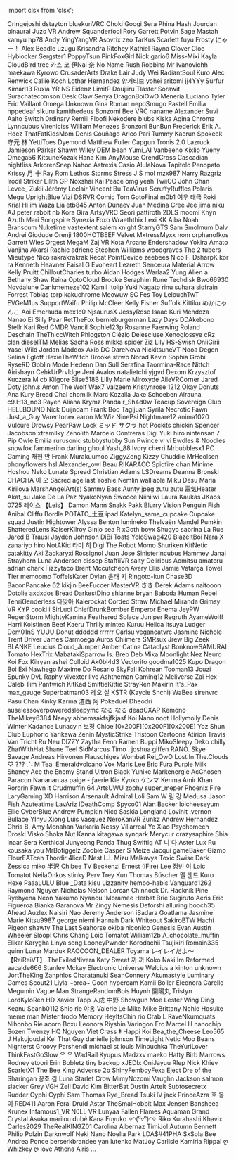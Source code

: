 ﻿import clsx from 'clsx';


<!-- Reminder that not only HTML chars have to be escaped, MDX chars also need to be (such as a space followed by an underscore). -->
<Patronelt k="0" ias="1" sp="0" >Cringejoshi</Patronelt> <Patronelt k="0" ias="1" sp="0" >dstayton</Patronelt> <Patronelt k="0" ias="1" sp="0" >bluekunVRC</Patronelt> <Patronelt k="0" ias="1" sp="0" >Choki</Patronelt> <Patronelt k="0" ias="1" sp="0" >Googi</Patronelt> 
<Patronelt k="0" ias="0" sp="0" >Sera Phina</Patronelt> <Patronelt k="0" ias="1" sp="0" >Hash Jourdan</Patronelt> <Patronelt k="0" ias="1" sp="0" >binaural</Patronelt> <Patronelt k="0" ias="1" sp="0" >Juzo VR</Patronelt> <Patronelt k="0" ias="0" sp="0" >Andrew</Patronelt> 
<Patronelt k="0" ias="1" sp="0" >Squanderfool</Patronelt> <Patronelt k="0" ias="1" sp="0" >Rory</Patronelt> <Patronelt k="0" ias="1" sp="0" >Garrett Potvin</Patronelt> <Patronelt k="0" ias="0" sp="0" >Sage Mastah</Patronelt> <Patronelt k="0" ias="1" sp="0" >kamyu</Patronelt> 
<Patronelt k="0" ias="1" sp="0" >hp78</Patronelt> <Patronelt k="0" ias="1" sp="0" >Andy</Patronelt> <Patronelt k="0" ias="1" sp="0" >YingYangVR</Patronelt> <Patronelt k="0" ias="1" sp="0" >Asovrix</Patronelt> <Patronelt k="0" ias="1" sp="0" >zeo</Patronelt> 
<Patronelt k="0" ias="1" sp="0" >TarKus</Patronelt> <Patronelt k="0" ias="1" sp="0" >Scarlett</Patronelt> <Patronelt k="0" ias="1" sp="0" >fuyu</Patronelt> <Patronelt k="0" ias="1" sp="0" >Frosty</Patronelt> <Patronelt k="0" ias="1" sp="0" >にゃー！</Patronelt> 
<Patronelt k="0" ias="1" sp="0" >Alex Beadle</Patronelt> <Patronelt k="0" ias="1" sp="0" >uzugu</Patronelt> <Patronelt k="0" ias="1" sp="0" >Krisandra Ritchey</Patronelt> <Patronelt k="0" ias="1" sp="0" >Kathiel Rayna</Patronelt> <Patronelt k="0" ias="1" sp="0" >Clover Cloe</Patronelt> 
<Patronelt k="0" ias="1" sp="0" >Hyblocker</Patronelt> <Patronelt k="0" ias="0" sp="0" >Sergster1</Patronelt> <Patronelt k="0" ias="0" sp="0" >PoppyTsun</Patronelt> <Patronelt k="0" ias="1" sp="0" >PinkFoxGirl</Patronelt> <Patronelt k="0" ias="1" sp="0" >Nick</Patronelt> 
<Patronelt k="0" ias="0" sp="0" >gario6</Patronelt> <Patronelt k="0" ias="1" sp="0" >Miss&#0045;Mixi</Patronelt> <Patronelt k="0" ias="1" sp="0" >Kayla</Patronelt> <Patronelt k="0" ias="1" sp="0" >CloudBird</Patronelt> <Patronelt k="0" ias="1" sp="0" >tree</Patronelt> 
<Patronelt k="0" ias="1" sp="0" >카스 코</Patronelt> <Patronelt k="0" ias="1" sp="0" >伊Nai 奈</Patronelt> <Patronelt k="0" ias="1" sp="0" >No Name</Patronelt> <Patronelt k="0" ias="1" sp="0" >Rush Robbins</Patronelt> <Patronelt k="0" ias="1" sp="0" >Mr Ivanovichh</Patronelt> 
<Patronelt k="0" ias="1" sp="0" >maekawa</Patronelt> <Patronelt k="0" ias="0" sp="0" >Kyrowo</Patronelt> <Patronelt k="0" ias="1" sp="0" >CrusaderArts</Patronelt> <Patronelt k="0" ias="1" sp="0" >Drake Lair</Patronelt> <Patronelt k="0" ias="0" sp="0" >Judy Wei</Patronelt> 
<Patronelt k="0" ias="1" sp="0" >RadiantSoul</Patronelt> <Patronelt k="0" ias="1" sp="0" >Kuro</Patronelt> <Patronelt k="0" ias="1" sp="0" >Alec Renwick</Patronelt> <Patronelt k="0" ias="1" sp="0" >Callie Koch</Patronelt> <Patronelt k="0" ias="1" sp="0" >Lothar Hernandez</Patronelt> 
<Patronelt k="0" ias="1" sp="0" >양거티브</Patronelt> <Patronelt k="0" ias="1" sp="0" >yohei aritomi</Patronelt> <Patronelt k="0" ias="0" sp="0" >jj4YYy</Patronelt> <Patronelt k="0" ias="1" sp="0" >Surfur</Patronelt> <Patronelt k="0" ias="1" sp="0" >Kimari13</Patronelt> 
<Patronelt k="0" ias="1" sp="0" >Ruxia</Patronelt> <Patronelt k="0" ias="1" sp="0" >YR NS</Patronelt> <Patronelt k="0" ias="1" sp="0" >Eidenz</Patronelt> <Patronelt k="0" ias="1" sp="0" >LimitP</Patronelt> <Patronelt k="0" ias="1" sp="0" >Doujiiru</Patronelt> 
<Patronelt k="0" ias="1" sp="0" >Tlaster</Patronelt> <Patronelt k="0" ias="1" sp="0" >Sorawit Surachatecomson</Patronelt> <Patronelt k="0" ias="1" sp="0" >Desk Claw</Patronelt> <Patronelt k="0" ias="1" sp="0" >Senya</Patronelt> <Patronelt k="0" ias="1" sp="0" >DragonBoiOwO</Patronelt> 
<Patronelt k="0" ias="1" sp="0" >Meneria</Patronelt> <Patronelt k="0" ias="1" sp="0" >Luciano Tyler</Patronelt> <Patronelt k="0" ias="1" sp="0" >Eric Vaillant</Patronelt> <Patronelt k="0" ias="1" sp="0" >Omega</Patronelt> <Patronelt k="0" ias="1" sp="0" >Unknown</Patronelt> 
<Patronelt k="0" ias="1" sp="0" >Gina Roman</Patronelt> <Patronelt k="0" ias="1" sp="0" >nepoSmugo</Patronelt> <Patronelt k="0" ias="1" sp="0" >Pastell Emilia</Patronelt> <Patronelt k="0" ias="1" sp="0" >hppedeaf</Patronelt> <Patronelt k="0" ias="1" sp="0" >sikuru</Patronelt> 
<Patronelt k="0" ias="1" sp="0" >kamithedeus</Patronelt> <Patronelt k="0" ias="1" sp="0" >Bonzomi</Patronelt> <Patronelt k="0" ias="1" sp="0" >Bee</Patronelt> <Patronelt k="0" ias="1" sp="0" >VRC naname</Patronelt> <Patronelt k="0" ias="1" sp="0" >Alexander</Patronelt> 
<Patronelt k="0" ias="1" sp="0" >Suvi Aalto</Patronelt> <Patronelt k="0" ias="1" sp="0" >Switch</Patronelt> <Patronelt k="0" ias="1" sp="0" >0rdinary</Patronelt> <Patronelt k="0" ias="1" sp="0" >Remiii</Patronelt> <Patronelt k="0" ias="1" sp="0" >Floofi</Patronelt> 
<Patronelt k="0" ias="1" sp="0" >Nekodere</Patronelt> <Patronelt k="0" ias="1" sp="0" >blubs</Patronelt> <Patronelt k="0" ias="1" sp="0" >Kiska Agina</Patronelt> <Patronelt k="0" ias="1" sp="0" >Chroma</Patronelt> <Patronelt k="0" ias="1" sp="0" >Lynncubus</Patronelt> 
<Patronelt k="0" ias="1" sp="0" >Vireniciss</Patronelt> <Patronelt k="0" ias="0" sp="0" >William Menezes Bronzoni</Patronelt> <Patronelt k="0" ias="1" sp="0" >BunBun</Patronelt> <Patronelt k="0" ias="1" sp="0" >Frederick</Patronelt> <Patronelt k="0" ias="1" sp="0" >Erik A&#0046; Hdez</Patronelt> 
<Patronelt k="0" ias="1" sp="0" >ThatFatKidsMom</Patronelt> <Patronelt k="0" ias="1" sp="0" >Denís Couñago</Patronelt> <Patronelt k="0" ias="0" sp="0" >Arico</Patronelt> <Patronelt k="0" ias="1" sp="0" >Pari</Patronelt> <Patronelt k="0" ias="1" sp="0" >Tummy</Patronelt> 
<Patronelt k="0" ias="1" sp="0" >Kaerun</Patronelt> <Patronelt k="0" ias="1" sp="0" >Spokeek</Patronelt> <Patronelt k="0" ias="1" sp="0" >守元 林</Patronelt> <Patronelt k="0" ias="1" sp="0" >YettiToes</Patronelt> <Patronelt k="0" ias="0" sp="0" >Dyemond</Patronelt> 
<Patronelt k="0" ias="1" sp="0" >Matthew Fuller</Patronelt> <Patronelt k="0" ias="1" sp="0" >Capgun</Patronelt> <Patronelt k="0" ias="0" sp="0" >Tronis 2&#0046;0</Patronelt> <Patronelt k="0" ias="1" sp="0" >Lazruck</Patronelt> <Patronelt k="0" ias="1" sp="0" >Jamieson Parker</Patronelt> 
<Patronelt k="0" ias="1" sp="0" >Shawn Wiley</Patronelt> <Patronelt k="0" ias="1" sp="0" >DEM bean</Patronelt> <Patronelt k="0" ias="0" sp="0" >Yumi&#0095;AI</Patronelt> <Patronelt k="0" ias="1" sp="0" >Vanbeeno</Patronelt> <Patronelt k="0" ias="1" sp="0" >Kixlio Yueny</Patronelt> 
<Patronelt k="0" ias="1" sp="0" >Omega56</Patronelt> <Patronelt k="0" ias="1" sp="0" >KitsuneKozak</Patronelt> <Patronelt k="0" ias="1" sp="0" >Hana Kim</Patronelt> <Patronelt k="0" ias="1" sp="0" >AnyMouse</Patronelt> <Patronelt k="0" ias="1" sp="0" >OrendCross</Patronelt> 
<Patronelt k="0" ias="1" sp="0" >Cascadian</Patronelt> <Patronelt k="0" ias="1" sp="0" >nightliss</Patronelt> <Patronelt k="0" ias="1" sp="0" >ArkorenSnep</Patronelt> <Patronelt k="0" ias="1" sp="0" >Nahoc</Patronelt> <Patronelt k="0" ias="0" sp="0" >Astrexis</Patronelt> 
<Patronelt k="0" ias="1" sp="0" >Casio</Patronelt> <Patronelt k="0" ias="1" sp="0" >AlulaNova</Patronelt> <Patronelt k="0" ias="1" sp="0" >Tapitolo Penopato</Patronelt> <Patronelt k="0" ias="1" sp="0" >Krissy</Patronelt> <Patronelt k="0" ias="0" sp="0" >月 十</Patronelt> 
<Patronelt k="0" ias="1" sp="0" >Ray Rom</Patronelt> <Patronelt k="0" ias="0" sp="0" >Lethos Storms</Patronelt> <Patronelt k="0" ias="0" sp="0" >Stress</Patronelt> <Patronelt k="0" ias="1" sp="0" >J S</Patronelt> <Patronelt k="0" ias="1" sp="0" >mol</Patronelt> 
<Patronelt k="0" ias="1" sp="0" >mzx987</Patronelt> <Patronelt k="0" ias="1" sp="0" >Narry</Patronelt> <Patronelt k="0" ias="1" sp="0" >Razgriz</Patronelt> <Patronelt k="0" ias="1" sp="0" >Irodil Striker</Patronelt> <Patronelt k="0" ias="0" sp="0" >Lilith GP</Patronelt> 
<Patronelt k="0" ias="1" sp="0" >Noxshai</Patronelt> <Patronelt k="0" ias="1" sp="0" >Kai Peace</Patronelt> <Patronelt k="0" ias="1" sp="0" >omg yeah</Patronelt> <Patronelt k="0" ias="1" sp="0" >TwiiCC</Patronelt> <Patronelt k="0" ias="1" sp="0" >John Chan</Patronelt> 
<Patronelt k="0" ias="1" sp="0" >Levee&#0095;</Patronelt> <Patronelt k="0" ias="1" sp="0" >Zukii</Patronelt> <Patronelt k="0" ias="1" sp="0" >Jérémy Leclair</Patronelt> <Patronelt k="0" ias="1" sp="0" >Vincent Bu</Patronelt> <Patronelt k="0" ias="0" sp="0" >TeaVirus</Patronelt> 
<Patronelt k="0" ias="1" sp="0" >ScruffyRuffles</Patronelt> <Patronelt k="0" ias="1" sp="0" >Polaris</Patronelt> <Patronelt k="0" ias="1" sp="0" >Megu</Patronelt> <Patronelt k="0" ias="0" sp="0" >UprightBlue</Patronelt> <Patronelt k="0" ias="1" sp="0" >Vizi</Patronelt> 
<Patronelt k="0" ias="1" sp="0" >DSRVR</Patronelt> <Patronelt k="0" ias="1" sp="0" >Comic Tom</Patronelt> <Patronelt k="0" ias="1" sp="0" >GotoFinal</Patronelt> <Patronelt k="0" ias="0" sp="0" >m0b1</Patronelt> <Patronelt k="0" ias="1" sp="0" >여우 태극</Patronelt> 
<Patronelt k="0" ias="1" sp="0" >Roki</Patronelt> <Patronelt k="0" ias="1" sp="0" >Krial</Patronelt> <Patronelt k="0" ias="1" sp="0" >Hi im Waza</Patronelt> <Patronelt k="0" ias="0" sp="0" >Lia</Patronelt> <Patronelt k="0" ias="1" sp="0" >etb845</Patronelt> 
<Patronelt k="0" ias="1" sp="0" >Anton Dunaev</Patronelt> <Patronelt k="0" ias="1" sp="0" >Juan Medina</Patronelt> <Patronelt k="0" ias="0" sp="0" >Cree Jee</Patronelt> <Patronelt k="0" ias="1" sp="0" >jima niku</Patronelt> <Patronelt k="0" ias="1" sp="0" >AJ</Patronelt> 
<Patronelt k="0" ias="1" sp="0" >peter rabbit</Patronelt> <Patronelt k="0" ias="1" sp="0" >nb</Patronelt> <Patronelt k="0" ias="1" sp="0" >Kora Gira</Patronelt> <Patronelt k="0" ias="1" sp="0" >ArtsyVRC</Patronelt> <Patronelt k="0" ias="0" sp="0" >Seori</Patronelt> 
<Patronelt k="0" ias="1" sp="0" >pattiroth</Patronelt> <Patronelt k="0" ias="1" sp="0" >2DLS</Patronelt> <Patronelt k="0" ias="1" sp="0" >moomi</Patronelt> <Patronelt k="0" ias="1" sp="0" >Khyn</Patronelt> <Patronelt k="0" ias="1" sp="0" >Azuth</Patronelt> 
<Patronelt k="0" ias="1" sp="0" >Mari</Patronelt> <Patronelt k="0" ias="1" sp="0" >Songspire</Patronelt> <Patronelt k="0" ias="1" sp="0" >Synexia Foxo</Patronelt> <Patronelt k="0" ias="0" sp="0" >Wraeththix</Patronelt> <Patronelt k="0" ias="0" sp="0" >Lexi</Patronelt> 
<Patronelt k="0" ias="0" sp="0" >KK</Patronelt> <Patronelt k="0" ias="1" sp="0" >Aiba</Patronelt> <Patronelt k="0" ias="0" sp="0" >Noah Branscum</Patronelt> <Patronelt k="0" ias="0" sp="0" >Nuketime</Patronelt> <Patronelt k="0" ias="1" sp="0" >vastextent</Patronelt> 
<Patronelt k="0" ias="1" sp="0" >salem knight</Patronelt> <Patronelt k="0" ias="1" sp="0" >StarryGTS</Patronelt> <Patronelt k="0" ias="1" sp="0" >Sam</Patronelt> <Patronelt k="0" ias="1" sp="0" >Smolmum</Patronelt> <Patronelt k="0" ias="0" sp="0" >Dalv Andrei</Patronelt> 
<Patronelt k="0" ias="0" sp="0" >Giodude</Patronelt> <Patronelt k="0" ias="1" sp="0" >Orenji</Patronelt> <Patronelt k="0" ias="0" sp="0" >1800HOTBEEF</Patronelt> <Patronelt k="0" ias="0" sp="0" >Velvet</Patronelt> <Patronelt k="0" ias="0" sp="0" >MxtressMyxx</Patronelt> 
<Patronelt k="0" ias="1" sp="0" >nom</Patronelt> <Patronelt k="0" ias="1" sp="0" >orphanofkos</Patronelt> <Patronelt k="0" ias="1" sp="0" >Garrett Wies</Patronelt> <Patronelt k="0" ias="1" sp="0" >Orgest</Patronelt> <Patronelt k="0" ias="1" sp="0" >MegaM</Patronelt> 
<Patronelt k="0" ias="0" sp="0" >Zaj VR</Patronelt> <Patronelt k="0" ias="1" sp="0" >Kota</Patronelt> <Patronelt k="0" ias="0" sp="0" >Arcane</Patronelt> <Patronelt k="0" ias="1" sp="0" >Endershadow</Patronelt> <Patronelt k="0" ias="0" sp="0" >Yokira Amato</Patronelt> 
<Patronelt k="0" ias="1" sp="0" >Vanjiha</Patronelt> <Patronelt k="0" ias="1" sp="0" >Akarsi</Patronelt> <Patronelt k="0" ias="1" sp="0" >Rachie</Patronelt> <Patronelt k="0" ias="1" sp="0" >adriene</Patronelt> <Patronelt k="0" ias="1" sp="0" >Stephen Williams</Patronelt> 
<Patronelt k="0" ias="0" sp="0" >woodgraves</Patronelt> <Patronelt k="0" ias="1" sp="0" >The 2 tubers</Patronelt> <Patronelt k="0" ias="0" sp="0" >Mieutype Nico</Patronelt> <Patronelt k="0" ias="1" sp="0" >rakrakrakrak</Patronelt> <Patronelt k="0" ias="0" sp="0" >Recat</Patronelt> 
<Patronelt k="0" ias="1" sp="0" >PointDevice</Patronelt> <Patronelt k="0" ias="1" sp="0" >zeebees</Patronelt> <Patronelt k="0" ias="0" sp="0" >Nico F&#0046;</Patronelt> <Patronelt k="0" ias="1" sp="0" >DsharpK</Patronelt> <Patronelt k="0" ias="0" sp="0" >kor ra</Patronelt> 
<Patronelt k="0" ias="1" sp="0" >Kenneth Heavner</Patronelt> <Patronelt k="0" ias="0" sp="0" >Faisal G</Patronelt> <Patronelt k="0" ias="1" sp="0" >Evoheart</Patronelt> <Patronelt k="0" ias="0" sp="0" >Lezreth Senceura</Patronelt> <Patronelt k="0" ias="1" sp="0" >Material Arrow</Patronelt> 
<Patronelt k="0" ias="1" sp="0" >Kelly Pruitt</Patronelt> <Patronelt k="0" ias="0" sp="0" >ChilloutCharles</Patronelt> <Patronelt k="0" ias="1" sp="0" >turbo</Patronelt> <Patronelt k="0" ias="0" sp="0" >Aidan Hodges</Patronelt> <Patronelt k="0" ias="1" sp="0" >Warlaa2</Patronelt> 
<Patronelt k="0" ias="1" sp="0" >Yung Alien</Patronelt> <Patronelt k="0" ias="1" sp="0" >a</Patronelt> <Patronelt k="0" ias="1" sp="0" >Bethany Shaw</Patronelt> <Patronelt k="0" ias="0" sp="0" >Reina</Patronelt> <Patronelt k="0" ias="1" sp="0" >OptoCloud</Patronelt> 
<Patronelt k="0" ias="1" sp="0" >Brooke</Patronelt> <Patronelt k="0" ias="1" sp="0" >Seraphim Rune</Patronelt> <Patronelt k="0" ias="1" sp="0" >Techdisk</Patronelt> <Patronelt k="0" ias="1" sp="0" >Bwc66930</Patronelt> <Patronelt k="0" ias="1" sp="0" >Novdalune</Patronelt> 
<Patronelt k="0" ias="0" sp="0" >Dankmemeze102 Kamil</Patronelt> <Patronelt k="0" ias="0" sp="0" >Itolip</Patronelt> <Patronelt k="0" ias="1" sp="0" >Yuki Nagato</Patronelt> <Patronelt k="0" ias="1" sp="0" >rinu suhara</Patronelt> <Patronelt k="0" ias="0" sp="0" >siofrain</Patronelt> 
<Patronelt k="0" ias="1" sp="0" >Forrest</Patronelt> <Patronelt k="0" ias="1" sp="0" >Tobias torp</Patronelt> <Patronelt k="0" ias="1" sp="0" >kakuchrome</Patronelt> <Patronelt k="0" ias="1" sp="0" >Meowuw SC</Patronelt> <Patronelt k="0" ias="1" sp="0" >Fes Toy</Patronelt> 
<Patronelt k="0" ias="1" sp="0" >LelouchTwT</Patronelt> <Patronelt k="0" ias="1" sp="0" >EVGeM1us</Patronelt> <Patronelt k="0" ias="1" sp="0" >SupportWaifu</Patronelt> <Patronelt k="0" ias="1" sp="0" >Philip McCleer</Patronelt> <Patronelt k="0" ias="1" sp="0" >Kelly Fisher</Patronelt> 
<Patronelt k="0" ias="1" sp="0" >Suffolk</Patronelt> <Patronelt k="0" ias="1" sp="0" >Kittiku</Patronelt> <Patronelt k="0" ias="0" sp="0" >めかにゃんこ</Patronelt> <Patronelt k="0" ias="1" sp="0" >Aoi Emerauda</Patronelt> <Patronelt k="0" ias="0" sp="0" >mex1c0</Patronelt> 
<Patronelt k="0" ias="0" sp="0" >NjsaurusX</Patronelt> <Patronelt k="0" ias="1" sp="0" >JessyRose</Patronelt> <Patronelt k="0" ias="0" sp="0" >Isaac Kuri Mendoza</Patronelt> <Patronelt k="0" ias="0" sp="0" >Nanao Ei</Patronelt> <Patronelt k="0" ias="0" sp="0" >Silly Pear</Patronelt> 
<Patronelt k="0" ias="1" sp="0" >RetTheFox</Patronelt> <Patronelt k="0" ias="0" sp="0" >bernieburgerman</Patronelt> <Patronelt k="0" ias="1" sp="0" >Lazy Days</Patronelt> <Patronelt k="0" ias="1" sp="0" >DDAkebono</Patronelt> <Patronelt k="0" ias="0" sp="0" >Stellr</Patronelt> 
<Patronelt k="0" ias="1" sp="0" >Kari Red</Patronelt> <Patronelt k="0" ias="1" sp="0" >CMDR Vancil</Patronelt> <Patronelt k="0" ias="1" sp="0" >Sophie123p</Patronelt> <Patronelt k="0" ias="0" sp="0" >Rosanne Faerwing</Patronelt> <Patronelt k="0" ias="1" sp="0" >Roland Deschain</Patronelt> 
<Patronelt k="0" ias="1" sp="0" >TheThiccWitch</Patronelt> <Patronelt k="0" ias="0" sp="0" >Phlogston</Patronelt> <Patronelt k="0" ias="0" sp="0" >Clézio Delescluse</Patronelt> <Patronelt k="0" ias="0" sp="0" >Xenoglossye</Patronelt> <Patronelt k="0" ias="0" sp="0" >cRz clan</Patronelt> 
<Patronelt k="0" ias="0" sp="0" >dieselTM</Patronelt> <Patronelt k="0" ias="0" sp="0" >Melias</Patronelt> <Patronelt k="0" ias="1" sp="0" >Sacha Ross</Patronelt> <Patronelt k="0" ias="0" sp="0" >mikka</Patronelt> <Patronelt k="0" ias="0" sp="0" >spider</Patronelt> 
<Patronelt k="0" ias="0" sp="0" >Ziz</Patronelt> <Patronelt k="0" ias="1" sp="0" >Lily</Patronelt> <Patronelt k="0" ias="1" sp="0" >HS&#0045;Swish</Patronelt> <Patronelt k="0" ias="1" sp="0" >OniiGirii</Patronelt> <Patronelt k="0" ias="1" sp="0" >Yasei Wild</Patronelt> 
<Patronelt k="0" ias="0" sp="0" >Jordan Maddox</Patronelt> <Patronelt k="0" ias="0" sp="0" >Axio</Patronelt> <Patronelt k="0" ias="0" sp="0" >DC</Patronelt> <Patronelt k="0" ias="1" sp="0" >DareNova</Patronelt> <Patronelt k="0" ias="0" sp="0" >NickitsuneVT</Patronelt> 
<Patronelt k="0" ias="0" sp="0" >Nooa</Patronelt> <Patronelt k="0" ias="0" sp="0" >Degen</Patronelt> <Patronelt k="0" ias="1" sp="0" >Selina Egloff</Patronelt> <Patronelt k="0" ias="0" sp="0" >HexieTheWitch</Patronelt> <Patronelt k="0" ias="0" sp="0" >Brooke</Patronelt> 
<Patronelt k="0" ias="0" sp="0" >strwb</Patronelt> <Patronelt k="0" ias="0" sp="0" >Norad</Patronelt> <Patronelt k="0" ias="1" sp="0" >Kevin</Patronelt> <Patronelt k="0" ias="0" sp="0" >Sophia</Patronelt> <Patronelt k="0" ias="0" sp="0" >Grobi</Patronelt> 
<Patronelt k="0" ias="0" sp="0" >RyseRD</Patronelt> <Patronelt k="0" ias="0" sp="0" >Goblin Mode</Patronelt> <Patronelt k="0" ias="1" sp="0" >Hedenn</Patronelt> <Patronelt k="0" ias="1" sp="0" >Dan Sull</Patronelt> <Patronelt k="0" ias="1" sp="0" >Serafina Taormina&#0045;Race</Patronelt> 
<Patronelt k="0" ias="1" sp="0" >Nittch</Patronelt> <Patronelt k="0" ias="0" sp="0" >Airishayn</Patronelt> <Patronelt k="0" ias="1" sp="0" >CehkUrPrvldge</Patronelt> <Patronelt k="0" ias="0" sp="0" >Jeni Avalos</Patronelt> <Patronelt k="0" ias="1" sp="0" >natalietchi</Patronelt> 
<Patronelt k="0" ias="1" sp="0" >yjgvd</Patronelt> <Patronelt k="0" ias="0" sp="0" >Dexom</Patronelt> <Patronelt k="0" ias="0" sp="0" >Krzysztof Kuczera</Patronelt> <Patronelt k="0" ias="1" sp="0" >M</Patronelt> <Patronelt k="0" ias="1" sp="0" >cb</Patronelt> 
<Patronelt k="0" ias="0" sp="0" >Kilgore</Patronelt> <Patronelt k="0" ias="1" sp="0" >Blise518B</Patronelt> <Patronelt k="0" ias="1" sp="0" >Lilly Marie</Patronelt> <Patronelt k="0" ias="0" sp="0" >Miroxyde</Patronelt> <Patronelt k="0" ias="1" sp="0" >AileVRCorner</Patronelt> 
<Patronelt k="0" ias="0" sp="0" >Jared Doty</Patronelt> <Patronelt k="0" ias="1" sp="0" >john&#0046;s</Patronelt> <Patronelt k="0" ias="1" sp="0" >Amon The Wolf</Patronelt> <Patronelt k="0" ias="1" sp="0" >Wax7</Patronelt> <Patronelt k="0" ias="0" sp="0" >Valzeem</Patronelt> 
<Patronelt k="0" ias="0" sp="0" >Kristynrose 1212</Patronelt> <Patronelt k="0" ias="0" sp="0" >Okay Donuts</Patronelt> <Patronelt k="0" ias="1" sp="0" >Ana Kury</Patronelt> <Patronelt k="0" ias="0" sp="0" >Bread Chai</Patronelt> <Patronelt k="0" ias="1" sp="0" >chomilk</Patronelt> 
<Patronelt k="0" ias="0" sp="0" >Marc Kozalla</Patronelt> <Patronelt k="0" ias="0" sp="0" >Jake Schoeben</Patronelt> <Patronelt k="0" ias="1" sp="0" >Alrauna</Patronelt> <Patronelt k="0" ias="1" sp="0" >c9&#0046;H13&#0095;no3</Patronelt> <Patronelt k="0" ias="0" sp="0" >Rayen</Patronelt> 
<Patronelt k="0" ias="1" sp="0" >Aliana</Patronelt> <Patronelt k="0" ias="0" sp="0" >Krymz Panda</Patronelt> <Patronelt k="0" ias="0" sp="0" >r&#0095;Sh4d0w</Patronelt> <Patronelt k="0" ias="1" sp="0" >Teacup Sovereign</Patronelt> <Patronelt k="0" ias="0" sp="0" >Club HELLBOUND</Patronelt> 
<Patronelt k="0" ias="0" sp="0" >Nick Duijndam</Patronelt> <Patronelt k="0" ias="0" sp="0" >Frank</Patronelt> <Patronelt k="0" ias="0" sp="0" >Boo</Patronelt> <Patronelt k="0" ias="1" sp="0" >Tagijuan</Patronelt> <Patronelt k="0" ias="1" sp="0" >Syrila</Patronelt> 
<Patronelt k="0" ias="1" sp="0" >Necrotic Fawn</Patronelt> <Patronelt k="0" ias="0" sp="0" >Just&#0095;a&#0095;Guy</Patronelt> <Patronelt k="0" ias="0" sp="0" >Varentonex</Patronelt> <Patronelt k="0" ias="1" sp="0" >aaron</Patronelt> <Patronelt k="0" ias="1" sp="0" >McWiz</Patronelt> 
<Patronelt k="0" ias="1" sp="0" >NinePsi</Patronelt> <Patronelt k="0" ias="1" sp="0" >Nightmare12</Patronelt> <Patronelt k="0" ias="0" sp="0" >anima1020</Patronelt> <Patronelt k="0" ias="0" sp="0" >Vulcure</Patronelt> <Patronelt k="0" ias="1" sp="0" >Drowsy</Patronelt> 
<Patronelt k="0" ias="1" sp="0" >PearPaw</Patronelt> <Patronelt k="0" ias="1" sp="0" >Lock</Patronelt> <Patronelt k="0" ias="1" sp="0" >ミッド サクラ</Patronelt> <Patronelt k="0" ias="1" sp="0" >hot Pockits chickin</Patronelt> <Patronelt k="0" ias="0" sp="0" >Spencer Jacobson</Patronelt> 
<Patronelt k="0" ias="1" sp="0" >xtramilky</Patronelt> <Patronelt k="0" ias="0" sp="0" >Zenolith</Patronelt> <Patronelt k="0" ias="1" sp="0" >Marcelo Contreras</Patronelt> <Patronelt k="0" ias="1" sp="0" >Digi</Patronelt> <Patronelt k="0" ias="1" sp="0" >Yuki hiro</Patronelt> 
<Patronelt k="0" ias="1" sp="0" >nintensan 7</Patronelt> <Patronelt k="0" ias="0" sp="0" >Pip Owle</Patronelt> <Patronelt k="0" ias="1" sp="0" >Emilia</Patronelt> <Patronelt k="0" ias="1" sp="0" >rurusonic</Patronelt> <Patronelt k="0" ias="1" sp="0" >stubbystubby</Patronelt> 
<Patronelt k="0" ias="0" sp="0" >Sun Pwince</Patronelt> <Patronelt k="0" ias="0" sp="0" >vi vi</Patronelt> <Patronelt k="0" ias="1" sp="0" >Ewdles &#0038; Noodles</Patronelt> <Patronelt k="0" ias="1" sp="0" >snowfox</Patronelt> <Patronelt k="0" ias="1" sp="0" >fammerino</Patronelt> 
<Patronelt k="0" ias="1" sp="0" >darling ghoul</Patronelt> <Patronelt k="0" ias="1" sp="0" >Yash&#0095;88</Patronelt> <Patronelt k="0" ias="1" sp="0" >Ivory</Patronelt> <Patronelt k="0" ias="0" sp="0" >cherri</Patronelt> <Patronelt k="0" ias="1" sp="0" >Mrbubblesx1 PC Gaming</Patronelt> 
<Patronelt k="0" ias="1" sp="0" >재현 안</Patronelt> <Patronelt k="0" ias="0" sp="0" >Frank</Patronelt> <Patronelt k="0" ias="1" sp="0" >Murakuumoo</Patronelt> <Patronelt k="0" ias="0" sp="0" >ZiggyZong</Patronelt> <Patronelt k="0" ias="0" sp="0" >Kizzy</Patronelt> 
<Patronelt k="0" ias="1" sp="0" >Chuddie</Patronelt> <Patronelt k="0" ias="1" sp="0" >MrHeolsen</Patronelt> <Patronelt k="0" ias="1" sp="0" >phonyflowers</Patronelt> <Patronelt k="0" ias="0" sp="0" >hsl</Patronelt> <Patronelt k="0" ias="1" sp="0" >Alexander&#0095;owl</Patronelt> 
<Patronelt k="0" ias="0" sp="0" >Beau</Patronelt> <Patronelt k="0" ias="0" sp="0" >RIKARACC</Patronelt> <Patronelt k="0" ias="0" sp="0" >Spidfire chan</Patronelt> <Patronelt k="0" ias="1" sp="0" >Minime</Patronelt> <Patronelt k="0" ias="0" sp="0" >Hoshou Neko</Patronelt> 
<Patronelt k="0" ias="1" sp="0" >Lunate Spread</Patronelt> <Patronelt k="0" ias="1" sp="0" >Christian Adams</Patronelt> <Patronelt k="0" ias="1" sp="0" >LSDreams</Patronelt> <Patronelt k="0" ias="0" sp="0" >Deanna Bronski</Patronelt> <Patronelt k="0" ias="0" sp="0" >CHACHA</Patronelt> 
<Patronelt k="0" ias="1" sp="0" >이 오</Patronelt> <Patronelt k="0" ias="0" sp="0" >Sacred</Patronelt> <Patronelt k="0" ias="0" sp="0" >age last</Patronelt> <Patronelt k="0" ias="1" sp="0" >Yoshie</Patronelt> <Patronelt k="0" ias="1" sp="0" >Nemlin</Patronelt> 
<Patronelt k="0" ias="0" sp="0" >walllable</Patronelt> <Patronelt k="0" ias="1" sp="0" >Miku Desu</Patronelt> <Patronelt k="0" ias="0" sp="0" >Maria Kirilova</Patronelt> <Patronelt k="0" ias="1" sp="0" >MarshAngelArt&#0040;s&#0041;</Patronelt> <Patronelt k="0" ias="1" sp="0" >Sammy</Patronelt> 
<Patronelt k="0" ias="1" sp="0" >Bass</Patronelt> <Patronelt k="0" ias="0" sp="0" >Aunty jpeg</Patronelt> <Patronelt k="0" ias="0" sp="0" >zutu zutu</Patronelt> <Patronelt k="0" ias="0" sp="0" >電気Heater</Patronelt> <Patronelt k="0" ias="0" sp="0" >Akat&#0095;su</Patronelt> 
<Patronelt k="0" ias="1" sp="0" >Jake De La Paz</Patronelt> <Patronelt k="0" ias="0" sp="0" >NyakoNyan</Patronelt> <Patronelt k="0" ias="1" sp="0" >Swooce</Patronelt> <Patronelt k="0" ias="0" sp="0" >Niiniiwi</Patronelt> <Patronelt k="0" ias="0" sp="0" >Laura Kaukas</Patronelt> 
<Patronelt k="0" ias="1" sp="0" >JKaos 0725</Patronelt> <Patronelt k="0" ias="0" sp="0" >레이스 【Leis】</Patronelt> <Patronelt k="0" ias="0" sp="0" >Damon Mann</Patronelt> <Patronelt k="0" ias="0" sp="0" >Snakk Pakk</Patronelt> <Patronelt k="0" ias="1" sp="0" >Blurry Vision</Patronelt> 
<Patronelt k="0" ias="1" sp="0" >Penguin Fish</Patronelt> <Patronelt k="0" ias="0" sp="0" >Anibal</Patronelt> <Patronelt k="0" ias="1" sp="0" >Cliffu Bordle</Patronelt> <Patronelt k="0" ias="0" sp="0" >POTATO&#0095;土豆</Patronelt> <Patronelt k="0" ias="1" sp="0" >ipad</Patronelt> 
<Patronelt k="0" ias="1" sp="0" >Katelyn&#0095;sama&#0095;cupcake Cupcake squad</Patronelt> <Patronelt k="0" ias="1" sp="0" >Justin Hightower</Patronelt> <Patronelt k="0" ias="1" sp="0" >Alyssa Benton</Patronelt> <Patronelt k="0" ias="1" sp="0" >lumineko</Patronelt> <Patronelt k="0" ias="1" sp="0" >Thelvaën Mandel</Patronelt> 
<Patronelt k="0" ias="1" sp="0" >Pumkin</Patronelt> <Patronelt k="0" ias="0" sp="0" >ShatteredLens</Patronelt> <Patronelt k="0" ias="1" sp="0" >KaiserKilroy</Patronelt> <Patronelt k="0" ias="1" sp="0" >Ginjo</Patronelt> <Patronelt k="0" ias="0" sp="0" >sea R</Patronelt> 
<Patronelt k="0" ias="1" sp="0" >xGoth boyx</Patronelt> <Patronelt k="0" ias="0" sp="0" >Shugyo</Patronelt> <Patronelt k="0" ias="1" sp="0" >sabrina La Rue</Patronelt> <Patronelt k="0" ias="1" sp="0" >Jared B Trausi</Patronelt> <Patronelt k="0" ias="0" sp="0" >Jayden Johnson</Patronelt> 
<Patronelt k="0" ias="0" sp="0" >DiBi</Patronelt> <Patronelt k="0" ias="0" sp="0" >Toats</Patronelt> <Patronelt k="0" ias="1" sp="0" >YoloSwag420 BlazeItBoi</Patronelt> <Patronelt k="0" ias="1" sp="0" >Nara X</Patronelt> <Patronelt k="0" ias="1" sp="0" >zanariyo</Patronelt> 
<Patronelt k="0" ias="0" sp="0" >hiro</Patronelt> <Patronelt k="0" ias="0" sp="0" >NotAKid</Patronelt> <Patronelt k="0" ias="0" sp="0" >라미 히</Patronelt> <Patronelt k="0" ias="0" sp="0" >Digi The Robot</Patronelt> <Patronelt k="0" ias="1" sp="0" >Momo Shuriken</Patronelt> 
<Patronelt k="0" ias="0" sp="0" >KitNetic</Patronelt> <Patronelt k="0" ias="0" sp="0" >catakitty</Patronelt> <Patronelt k="0" ias="1" sp="0" >Aki</Patronelt> <Patronelt k="0" ias="0" sp="0" >Zackaryxi Rossignol</Patronelt> <Patronelt k="0" ias="0" sp="0" >Juan Jose</Patronelt> 
<Patronelt k="0" ias="0" sp="0" >SinisterIncubus</Patronelt> <Patronelt k="0" ias="0" sp="0" >Hammey</Patronelt> <Patronelt k="0" ias="0" sp="0" >Janai Strayhorn</Patronelt> <Patronelt k="0" ias="0" sp="0" >Luna Andersen</Patronelt> <Patronelt k="0" ias="1" sp="0" >dissep</Patronelt> 
<Patronelt k="0" ias="0" sp="0" >StaffiiVR</Patronelt> <Patronelt k="0" ias="0" sp="0" >salty</Patronelt> <Patronelt k="0" ias="1" sp="0" >Delirious</Patronelt> <Patronelt k="0" ias="1" sp="0" >Aomitsu</Patronelt> <Patronelt k="0" ias="0" sp="0" >amateru</Patronelt> 
<Patronelt k="0" ias="0" sp="0" >adrian chark</Patronelt> <Patronelt k="0" ias="0" sp="0" >Fizzytaco</Patronelt> <Patronelt k="0" ias="0" sp="0" >Brent Mccutcheon</Patronelt> <Patronelt k="0" ias="1" sp="0" >Avery Ellis</Patronelt> <Patronelt k="0" ias="0" sp="0" >Jamie Vatarga</Patronelt> 
<Patronelt k="0" ias="0" sp="0" >Towel Tier</Patronelt> <Patronelt k="0" ias="0" sp="0" >memoomo</Patronelt> <Patronelt k="0" ias="1" sp="0" >ToffelsKater</Patronelt> <Patronelt k="0" ias="1" sp="0" >Dylan</Patronelt> <Patronelt k="0" ias="1" sp="0" >윤태 지</Patronelt> 
<Patronelt k="0" ias="1" sp="0" >Ringoto&#0045;kun</Patronelt> <Patronelt k="0" ias="0" sp="0" >Chase3D</Patronelt> <Patronelt k="0" ias="1" sp="0" >BaconPancake 62</Patronelt> <Patronelt k="0" ias="0" sp="0" >kikjin</Patronelt> <Patronelt k="0" ias="0" sp="0" >BeeFuccer</Patronelt> 
<Patronelt k="0" ias="1" sp="0" >MasterVR</Patronelt> <Patronelt k="0" ias="1" sp="0" >さき</Patronelt> <Patronelt k="0" ias="1" sp="0" >Derek Adams</Patronelt> <Patronelt k="0" ias="1" sp="0" >naitooon</Patronelt> <Patronelt k="0" ias="1" sp="0" >Dotolie</Patronelt> 
<Patronelt k="0" ias="1" sp="0" >axdxdos</Patronelt> <Patronelt k="0" ias="1" sp="0" >Bread</Patronelt> <Patronelt k="0" ias="1" sp="0" >DarkestDino</Patronelt> <Patronelt k="0" ias="0" sp="0" >shianne bryan</Patronelt> <Patronelt k="0" ias="0" sp="0" >Baboda</Patronelt> 
<Patronelt k="0" ias="1" sp="0" >Human Rebel</Patronelt> <Patronelt k="0" ias="1" sp="0" >TenriGenderless</Patronelt> <Patronelt k="0" ias="1" sp="0" >다맞아</Patronelt> <Patronelt k="0" ias="1" sp="0" >Kalerockat</Patronelt> <Patronelt k="0" ias="1" sp="0" >Corded Straw</Patronelt> 
<Patronelt k="0" ias="1" sp="0" >Michael Miranda</Patronelt> <Patronelt k="0" ias="1" sp="0" >Grimsy VR</Patronelt> <Patronelt k="0" ias="1" sp="0" >KYP</Patronelt> <Patronelt k="0" ias="0" sp="0" >cooki i</Patronelt> <Patronelt k="0" ias="0" sp="0" >SirLuci</Patronelt> 
<Patronelt k="0" ias="1" sp="0" >ChiefDrunkBomber</Patronelt> <Patronelt k="0" ias="0" sp="0" >Emperor Enema</Patronelt> <Patronelt k="0" ias="1" sp="0" >JeyPW</Patronelt> <Patronelt k="0" ias="1" sp="0" >RegenStorm</Patronelt> <Patronelt k="0" ias="1" sp="0" >MightyKamina</Patronelt> 
<Patronelt k="0" ias="0" sp="0" >Feathered Solace</Patronelt> <Patronelt k="0" ias="1" sp="0" >Juniper Regruth</Patronelt> <Patronelt k="0" ias="1" sp="0" >AyameWolff</Patronelt> <Patronelt k="0" ias="0" sp="0" >Harri Koistinen</Patronelt> <Patronelt k="0" ias="1" sp="0" >Beef Kaeru</Patronelt> 
<Patronelt k="0" ias="0" sp="0" >Thrilly</Patronelt> <Patronelt k="0" ias="0" sp="0" >mintea</Patronelt> <Patronelt k="0" ias="1" sp="0" >Kuruu</Patronelt> <Patronelt k="0" ias="1" sp="0" >Helica Itsuya</Patronelt> <Patronelt k="0" ias="1" sp="0" >Ludger</Patronelt> 
<Patronelt k="0" ias="0" sp="0" >Dem01nS</Patronelt> <Patronelt k="0" ias="0" sp="0" >YUUU</Patronelt> <Patronelt k="0" ias="1" sp="0" >Donut</Patronelt> <Patronelt k="0" ias="0" sp="0" >dddddd rrrrrr</Patronelt> <Patronelt k="0" ias="0" sp="0" >Carlsu</Patronelt> 
<Patronelt k="0" ias="1" sp="0" >vegancatvrc</Patronelt> <Patronelt k="0" ias="0" sp="0" >Jasmine Nichole</Patronelt> <Patronelt k="0" ias="0" sp="0" >Trent Driver</Patronelt> <Patronelt k="0" ias="1" sp="0" >James Carmoega</Patronelt> <Patronelt k="0" ias="0" sp="0" >Auros</Patronelt> 
<Patronelt k="0" ias="1" sp="0" >Chiimera</Patronelt> <Patronelt k="0" ias="0" sp="0" >SMRsux Jrew</Patronelt> <Patronelt k="0" ias="0" sp="0" >Big Zeek</Patronelt> <Patronelt k="0" ias="0" sp="0" >BLANKE</Patronelt> <Patronelt k="0" ias="0" sp="0" >Leucius</Patronelt> 
<Patronelt k="0" ias="0" sp="0" >Cloud&#0095;Jumper</Patronelt> <Patronelt k="0" ias="1" sp="0" >Amber</Patronelt> <Patronelt k="0" ias="0" sp="0" >Catina</Patronelt> <Patronelt k="0" ias="1" sp="0" >Cataclyst</Patronelt> <Patronelt k="0" ias="1" sp="0" >BonknowSAMURAI</Patronelt> 
<Patronelt k="0" ias="1" sp="0" >Tomato</Patronelt> <Patronelt k="0" ias="1" sp="0" >HexTrix</Patronelt> <Patronelt k="0" ias="1" sp="0" >MabatakiSparrow</Patronelt> <Patronelt k="0" ias="0" sp="0" >Is&#0046;</Patronelt> <Patronelt k="0" ias="0" sp="0" >Breb Deb</Patronelt> 
<Patronelt k="0" ias="1" sp="0" >Mika Moonlight</Patronelt> <Patronelt k="0" ias="1" sp="0" >Nez</Patronelt> <Patronelt k="0" ias="1" sp="0" >Neuro</Patronelt> <Patronelt k="0" ias="0" sp="0" >Koi Fox</Patronelt> <Patronelt k="0" ias="1" sp="0" >Kilryan</Patronelt> 
<Patronelt k="0" ias="0" sp="0" >ashei</Patronelt> <Patronelt k="0" ias="0" sp="0" >Colloid</Patronelt> <Patronelt k="0" ias="1" sp="0" >Ak0bl4d3</Patronelt> <Patronelt k="0" ias="1" sp="0" >Vectorito</Patronelt> <Patronelt k="0" ias="0" sp="0" >goodma1025</Patronelt> 
<Patronelt k="0" ias="0" sp="0" >Kupo</Patronelt> <Patronelt k="0" ias="0" sp="0" >Dragon Boi</Patronelt> <Patronelt k="0" ias="1" sp="0" >Exi Nawhego</Patronelt> <Patronelt k="0" ias="0" sp="0" >Maxime Do Rosario</Patronelt> <Patronelt k="0" ias="1" sp="0" >SkyFall</Patronelt> 
<Patronelt k="0" ias="0" sp="0" >Kohrean</Patronelt> <Patronelt k="0" ias="1" sp="0" >Tooman13</Patronelt> <Patronelt k="0" ias="1" sp="0" >Jcuzi</Patronelt> <Patronelt k="0" ias="1" sp="0" >Spunky</Patronelt> <Patronelt k="0" ias="0" sp="0" >DvL Raphy</Patronelt> 
<Patronelt k="0" ias="0" sp="0" >vivexter live</Patronelt> <Patronelt k="0" ias="0" sp="0" >Ashtheman Gaming12</Patronelt> <Patronelt k="0" ias="0" sp="0" >Meliverse</Patronelt> <Patronelt k="0" ias="1" sp="0" >Zai Hex</Patronelt> <Patronelt k="0" ias="0" sp="0" >Caleb</Patronelt> 
<Patronelt k="0" ias="1" sp="0" >Tim Pantwich</Patronelt> <Patronelt k="0" ias="0" sp="0" >KitKad</Patronelt> <Patronelt k="0" ias="0" sp="0" >SmittieKittie</Patronelt> <Patronelt k="0" ias="0" sp="0" >StrayRen</Patronelt> <Patronelt k="0" ias="0" sp="0" >Maxirin</Patronelt> 
<Patronelt k="0" ias="0" sp="0" >It&#0039;s&#0095;Pax</Patronelt> <Patronelt k="0" ias="1" sp="0" >max&#0095;gauge</Patronelt> <Patronelt k="0" ias="0" sp="0" >Superbatman03</Patronelt> <Patronelt k="0" ias="0" sp="0" >레오 설</Patronelt> <Patronelt k="0" ias="1" sp="0" >K&#0036;TR &#0040;Kaycie Shchi&#0041;</Patronelt> 
<Patronelt k="0" ias="0" sp="0" >WaBee</Patronelt> <Patronelt k="0" ias="0" sp="0" >sirenvrc</Patronelt> <Patronelt k="0" ias="1" sp="0" >Pasu Chan</Patronelt> <Patronelt k="0" ias="1" sp="0" >Kinky Karma</Patronelt> <Patronelt k="0" ias="0" sp="0" >渣西 阿</Patronelt> 
<Patronelt k="0" ias="1" sp="0" >Pokeduel</Patronelt> <Patronelt k="0" ias="0" sp="0" >Dheodri</Patronelt> <Patronelt k="0" ias="0" sp="0" >auselessoverpoweredsleepymc</Patronelt> <Patronelt k="0" ias="0" sp="0" >なる なる</Patronelt> <Patronelt k="0" ias="0" sp="0" >deadCXAP</Patronelt> 
<Patronelt k="0" ias="0" sp="0" >Kemono</Patronelt> <Patronelt k="0" ias="1" sp="0" >TheMikey6384</Patronelt> <Patronelt k="0" ias="1" sp="0" >Naeyy</Patronelt> <Patronelt k="0" ias="0" sp="0" >abbemsakfsjfkjasf</Patronelt> <Patronelt k="0" ias="1" sp="0" >Koi Nano</Patronelt> 
<Patronelt k="0" ias="0" sp="0" >noot</Patronelt> <Patronelt k="0" ias="1" sp="0" >Hollymolly</Patronelt> <Patronelt k="0" ias="0" sp="0" >Denis Winter</Patronelt> <Patronelt k="0" ias="1" sp="0" >Kadance Lunacy</Patronelt> <Patronelt k="0" ias="1" sp="0" >n</Patronelt> 
<Patronelt k="0" ias="0" sp="0" >보정</Patronelt> <Patronelt k="0" ias="0" sp="0" >Chloe</Patronelt> <Patronelt k="0" ias="0" sp="0" >&#0091;0x200F&#0093;&#0091;0x200F&#0093;&#0091;0x200E&#0093;</Patronelt> <Patronelt k="0" ias="0" sp="0" >Yoz Shun</Patronelt> <Patronelt k="0" ias="0" sp="0" >Club Euphoric</Patronelt> 
<Patronelt k="0" ias="0" sp="0" >Yarikawa Zenin</Patronelt> <Patronelt k="0" ias="1" sp="0" >MysticStrike</Patronelt> <Patronelt k="0" ias="0" sp="0" >Tristoon Cartoons</Patronelt> <Patronelt k="0" ias="0" sp="0" >Atirion</Patronelt> <Patronelt k="0" ias="1" sp="0" >Travis Van Tricht</Patronelt> 
<Patronelt k="0" ias="0" sp="0" >Ru Neu</Patronelt> <Patronelt k="0" ias="0" sp="0" >DIZZY</Patronelt> <Patronelt k="0" ias="0" sp="0" >Zaytha</Patronelt> <Patronelt k="0" ias="1" sp="0" >Fenn</Patronelt> <Patronelt k="0" ias="0" sp="0" >Ramen</Patronelt> 
<Patronelt k="0" ias="0" sp="0" >Buppi</Patronelt> <Patronelt k="0" ias="0" sp="0" >MikoSleepy</Patronelt> <Patronelt k="0" ias="1" sp="0" >Deko</Patronelt> <Patronelt k="0" ias="0" sp="0" >chilly</Patronelt> <Patronelt k="0" ias="0" sp="0" >ZhatWithHat</Patronelt> 
<Patronelt k="0" ias="1" sp="0" >Shane Teel</Patronelt> <Patronelt k="0" ias="0" sp="0" >SidMarcus</Patronelt> <Patronelt k="0" ias="0" sp="0" >Timo &#0046;</Patronelt> <Patronelt k="0" ias="1" sp="0" >joshua giffen</Patronelt> <Patronelt k="0" ias="0" sp="0" >RANO&#0046;</Patronelt> 
<Patronelt k="0" ias="1" sp="0" >Skye Savage</Patronelt> <Patronelt k="0" ias="0" sp="0" >Andreas Hirvonen</Patronelt> <Patronelt k="0" ias="0" sp="0" >Flauschiges Wombat</Patronelt> <Patronelt k="0" ias="1" sp="0" >Rei&#0095;OwO</Patronelt> <Patronelt k="0" ias="0" sp="0" >Lost&#0046;In&#0046;The&#0046;Clouds</Patronelt> 
<Patronelt k="0" ias="1" sp="0" >♡ &#0063;&#0063;&#0063; ˎˊ˗</Patronelt> <Patronelt k="0" ias="1" sp="0" >M</Patronelt> <Patronelt k="0" ias="0" sp="0" >Tea&#0046;</Patronelt> <Patronelt k="0" ias="0" sp="0" >Emeraldvolcano</Patronelt> <Patronelt k="0" ias="0" sp="0" >Vox Maris</Patronelt> 
<Patronelt k="0" ias="0" sp="0" >Lee Eric</Patronelt> <Patronelt k="0" ias="0" sp="0" >Fura</Patronelt> <Patronelt k="0" ias="1" sp="0" >Purple Milk</Patronelt> <Patronelt k="0" ias="0" sp="0" >Shaney</Patronelt> <Patronelt k="0" ias="1" sp="0" >Ace the Enemy Stand</Patronelt> 
<Patronelt k="0" ias="0" sp="0" >Ultron Black</Patronelt> <Patronelt k="0" ias="1" sp="0" >Yunike</Patronelt> <Patronelt k="0" ias="0" sp="0" >Markenergie</Patronelt> <Patronelt k="0" ias="1" sp="0" >AcChosen</Patronelt> <Patronelt k="0" ias="1" sp="0" >Paracon</Patronelt> 
<Patronelt k="0" ias="0" sp="0" >Nananan aa</Patronelt> <Patronelt k="0" ias="0" sp="0" >paige &#0045; ƒaerie</Patronelt> <Patronelt k="0" ias="1" sp="0" >Kie Kyoko</Patronelt> <Patronelt k="0" ias="0" sp="0" >ケンマ Kenma</Patronelt> <Patronelt k="0" ias="0" sp="0" >Amir Khan</Patronelt> 
<Patronelt k="0" ias="0" sp="0" >Rororin</Patronelt> <Patronelt k="0" ias="0" sp="0" >Fawn it</Patronelt> <Patronelt k="0" ias="0" sp="0" >Crudmuffin 64</Patronelt> <Patronelt k="0" ias="0" sp="0" >ArtsUWU</Patronelt> <Patronelt k="0" ias="0" sp="0" >zophy</Patronelt> 
<Patronelt k="0" ias="0" sp="0" >super&#0095;meper</Patronelt> <Patronelt k="0" ias="1" sp="0" >Phoenix Fire</Patronelt> <Patronelt k="0" ias="0" sp="0" >LaryGaming XD</Patronelt> <Patronelt k="0" ias="0" sp="0" >Harrison Arsenault</Patronelt> <Patronelt k="0" ias="0" sp="0" >Admiral Loli</Patronelt> 
<Patronelt k="0" ias="0" sp="0" >Sam W</Patronelt> <Patronelt k="0" ias="0" sp="0" >림 강</Patronelt> <Patronelt k="0" ias="0" sp="0" >Medusa</Patronelt> <Patronelt k="0" ias="1" sp="0" >Jason Fish</Patronelt> <Patronelt k="0" ias="1" sp="0" >Azuteatime</Patronelt> 
<Patronelt k="0" ias="0" sp="0" >LavAriz</Patronelt> <Patronelt k="0" ias="0" sp="0" >IDeathComp</Patronelt> <Patronelt k="0" ias="0" sp="0" >Spyco01</Patronelt> <Patronelt k="0" ias="0" sp="0" >Alan Backer</Patronelt> <Patronelt k="0" ias="0" sp="0" >lolcheeseyum</Patronelt> 
<Patronelt k="0" ias="0" sp="0" >Ellie</Patronelt> <Patronelt k="0" ias="1" sp="0" >CyberBlue</Patronelt> <Patronelt k="0" ias="1" sp="0" >Andrew</Patronelt> <Patronelt k="0" ias="0" sp="0" >Pumpkin</Patronelt> <Patronelt k="0" ias="0" sp="0" >Nico</Patronelt> 
<Patronelt k="0" ias="0" sp="0" >Saskia Longland</Patronelt> <Patronelt k="0" ias="0" sp="0" >Lovinit &#0046;vernon</Patronelt> <Patronelt k="0" ias="0" sp="0" >Bullace</Patronelt> <Patronelt k="0" ias="0" sp="0" >YInyu Xiong</Patronelt> <Patronelt k="0" ias="1" sp="0" >Luis Vasquez</Patronelt> 
<Patronelt k="0" ias="0" sp="0" >NeroKanVR</Patronelt> <Patronelt k="0" ias="0" sp="0" >Zunkz</Patronelt> <Patronelt k="0" ias="0" sp="0" >Andrew Hernandez</Patronelt> <Patronelt k="0" ias="1" sp="0" >Chris B&#0046;</Patronelt> <Patronelt k="0" ias="0" sp="0" >Amy Monahan</Patronelt> 
<Patronelt k="0" ias="0" sp="0" >Varkaria</Patronelt> <Patronelt k="0" ias="1" sp="0" >Nessy Villarreal</Patronelt> <Patronelt k="0" ias="0" sp="0" >Ye Xiao</Patronelt> <Patronelt k="0" ias="0" sp="0" >Psychomech</Patronelt> <Patronelt k="0" ias="0" sp="0" >Droski</Patronelt> 
<Patronelt k="0" ias="1" sp="0" >Visko</Patronelt> <Patronelt k="0" ias="1" sp="0" >Shoka Nut</Patronelt> <Patronelt k="0" ias="1" sp="0" >Kanna kitagawa</Patronelt> <Patronelt k="0" ias="0" sp="0" >synqark</Patronelt> <Patronelt k="0" ias="0" sp="0" >Merycur</Patronelt> 
<Patronelt k="0" ias="1" sp="0" >crazysaphire</Patronelt> <Patronelt k="0" ias="0" sp="0" >Shia</Patronelt> <Patronelt k="0" ias="1" sp="0" >Inaar</Patronelt> <Patronelt k="0" ias="0" sp="0" >Sera</Patronelt> <Patronelt k="0" ias="0" sp="0" >Kerthical</Patronelt> 
<Patronelt k="0" ias="0" sp="0" >Junyeong</Patronelt> <Patronelt k="0" ias="0" sp="0" >Panda Thug</Patronelt> <Patronelt k="0" ias="0" sp="0" >Swiftig AT</Patronelt> <Patronelt k="0" ias="0" sp="0" >니 다</Patronelt> <Patronelt k="0" ias="0" sp="0" >Aster Lux</Patronelt> 
<Patronelt k="0" ias="0" sp="0" >Ru</Patronelt> <Patronelt k="0" ias="0" sp="0" >kousaka you</Patronelt> <Patronelt k="0" ias="0" sp="0" >MrBotiggelz</Patronelt> <Patronelt k="0" ias="0" sp="0" >Zoobie</Patronelt> <Patronelt k="0" ias="0" sp="0" >Casper S</Patronelt> 
<Patronelt k="0" ias="0" sp="0" >Meize</Patronelt> <Patronelt k="0" ias="0" sp="0" >Jacqui</Patronelt> <Patronelt k="0" ias="0" sp="0" >gameBaker</Patronelt> <Patronelt k="0" ias="0" sp="0" >Gizmo</Patronelt> <Patronelt k="0" ias="0" sp="0" >FlourEATcan</Patronelt> 
<Patronelt k="0" ias="0" sp="0" >Thordir</Patronelt> <Patronelt k="0" ias="0" sp="0" >4liceD</Patronelt> <Patronelt k="0" ias="0" sp="0" >Nest</Patronelt> <Patronelt k="0" ias="0" sp="0" >L&#0046;L</Patronelt> <Patronelt k="0" ias="0" sp="0" >Mizu Malkavya</Patronelt> 
<Patronelt k="0" ias="1" sp="0" >Toxic Swise</Patronelt> <Patronelt k="0" ias="0" sp="0" >Dark Zessica</Patronelt> <Patronelt k="0" ias="0" sp="0" >miko 半沢</Patronelt> <Patronelt k="0" ias="1" sp="0" >Chibee TV</Patronelt> <Patronelt k="0" ias="1" sp="0" >Beckenzi</Patronelt> 
<Patronelt k="0" ias="1" sp="0" >Ernest &#0040;iFire&#0041; Lee</Patronelt> <Patronelt k="0" ias="0" sp="0" >정빈 이</Patronelt> <Patronelt k="0" ias="0" sp="0" >Loic Tomatot</Patronelt> <Patronelt k="0" ias="1" sp="0" >NeilaOnkos</Patronelt> <Patronelt k="0" ias="0" sp="0" >stinky</Patronelt> 
<Patronelt k="0" ias="0" sp="0" >Perv</Patronelt> <Patronelt k="0" ias="0" sp="0" >Trey Kun</Patronelt> <Patronelt k="0" ias="1" sp="0" >Thomas Büscher</Patronelt> <Patronelt k="0" ias="0" sp="0" >멜 샌드</Patronelt> <Patronelt k="0" ias="0" sp="0" >Kuro Hexe</Patronelt> 
<Patronelt k="0" ias="0" sp="0" >PaaaLULU</Patronelt> <Patronelt k="0" ias="0" sp="0" >Blue &#0095;Data</Patronelt> <Patronelt k="0" ias="0" sp="0" >kisu</Patronelt> <Patronelt k="0" ias="0" sp="0" >Lizzanity</Patronelt> <Patronelt k="0" ias="0" sp="0" >hemoo&#0045;habis</Patronelt> 
<Patronelt k="0" ias="0" sp="0" >Vanguard1262</Patronelt> <Patronelt k="0" ias="0" sp="0" >Raymond Nguyen</Patronelt> <Patronelt k="0" ias="1" sp="0" >Nicholas Nelson</Patronelt> <Patronelt k="0" ias="0" sp="0" >Lorcan Chinnock</Patronelt> <Patronelt k="0" ias="1" sp="0" >Dr&#0046; Hacknik</Patronelt> 
<Patronelt k="0" ias="1" sp="0" >Pine</Patronelt> <Patronelt k="0" ias="1" sp="0" >Ryehyena</Patronelt> <Patronelt k="0" ias="1" sp="0" >Neon Yakumo</Patronelt> <Patronelt k="0" ias="1" sp="0" >Nyanou</Patronelt> <Patronelt k="0" ias="1" sp="0" >&#0039;Moramee Herbst</Patronelt> 
<Patronelt k="0" ias="1" sp="0" >Brie</Patronelt> <Patronelt k="0" ias="1" sp="0" >Sugiruto</Patronelt> <Patronelt k="0" ias="1" sp="0" >Aeris</Patronelt> <Patronelt k="0" ias="1" sp="0" >Eric Figueroa</Patronelt> <Patronelt k="0" ias="1" sp="0" >Bianka Garanova</Patronelt> 
<Patronelt k="0" ias="1" sp="0" >Mr Zingy</Patronelt> <Patronelt k="0" ias="1" sp="0" >Nemesis</Patronelt> <Patronelt k="0" ias="1" sp="0" >Deforshi</Patronelt> <Patronelt k="0" ias="1" sp="0" >alluring booch35</Patronelt> <Patronelt k="0" ias="1" sp="0" >Ahead</Patronelt> 
<Patronelt k="0" ias="1" sp="0" >Auzlex</Patronelt> <Patronelt k="0" ias="1" sp="0" >Naisiri Nao</Patronelt> <Patronelt k="0" ias="1" sp="0" >Jeremy Anderson</Patronelt> <Patronelt k="0" ias="1" sp="0" >iSadara</Patronelt> <Patronelt k="0" ias="1" sp="0" >Goatlama</Patronelt> 
<Patronelt k="0" ias="1" sp="0" >Jasmine Marie</Patronelt> <Patronelt k="0" ias="1" sp="0" >Kitsu9987</Patronelt> <Patronelt k="0" ias="1" sp="0" >george niemi</Patronelt> <Patronelt k="0" ias="1" sp="0" >Hannah</Patronelt> <Patronelt k="0" ias="1" sp="0" >Dark Whiteout</Patronelt> 
<Patronelt k="0" ias="1" sp="0" >SakiroBTW</Patronelt> <Patronelt k="0" ias="1" sp="0" >Hachi Pigeon</Patronelt> <Patronelt k="0" ias="1" sp="0" >shawty</Patronelt> <Patronelt k="0" ias="1" sp="0" >The Last Seahorse</Patronelt> <Patronelt k="0" ias="1" sp="0" >okiba niconico</Patronelt> 
<Patronelt k="0" ias="1" sp="0" >Genesis Evan</Patronelt> <Patronelt k="0" ias="1" sp="0" >Austin Wheeler</Patronelt> <Patronelt k="0" ias="1" sp="0" >Sloopi</Patronelt> <Patronelt k="0" ias="1" sp="0" >Chris Chang</Patronelt> <Patronelt k="0" ias="1" sp="0" >Loic Tomatot</Patronelt> 
<Patronelt k="0" ias="1" sp="0" >William12b</Patronelt> <Patronelt k="0" ias="1" sp="0" >A&#0095;chocolate&#0095;muffin</Patronelt> <Patronelt k="0" ias="1" sp="0" >Elikar</Patronelt> <Patronelt k="0" ias="1" sp="0" >Karygha</Patronelt> <Patronelt k="0" ias="1" sp="0" >Linya</Patronelt> 
<Patronelt k="0" ias="1" sp="0" >song</Patronelt> <Patronelt k="0" ias="1" sp="0" >LooneyPwnder</Patronelt> <Patronelt k="0" ias="1" sp="0" >Korodachii</Patronelt> <Patronelt k="0" ias="1" sp="0" >Tsujikiri</Patronelt> <Patronelt k="0" ias="1" sp="0" >Romain335</Patronelt> 
<Patronelt k="0" ias="1" sp="0" >quinn</Patronelt> <Patronelt k="0" ias="1" sp="0" >Lunar Marduk</Patronelt> <Patronelt k="0" ias="1" sp="0" >RACCOON&#0095;DEALER</Patronelt> <Patronelt k="0" ias="1" sp="0" >Toyama</Patronelt> <Patronelt k="0" ias="1" sp="0" >レイレイだよ～ 【ReiReiVT】</Patronelt> 
<Patronelt k="0" ias="1" sp="0" >TheExiledNivera</Patronelt> <Patronelt k="0" ias="1" sp="0" >Katy Sweet</Patronelt> <Patronelt k="0" ias="1" sp="0" >까 까</Patronelt> <Patronelt k="0" ias="1" sp="0" >Koko Naki</Patronelt> <Patronelt k="0" ias="1" sp="0" >Im Reformed</Patronelt> 
<Patronelt k="0" ias="1" sp="0" >aacalde666</Patronelt> <Patronelt k="0" ias="1" sp="0" >Stanley Mckay</Patronelt> <Patronelt k="0" ias="1" sp="0" >Electronic Universe</Patronelt> <Patronelt k="0" ias="1" sp="0" >Welcius</Patronelt> <Patronelt k="0" ias="1" sp="0" >a</Patronelt> 
<Patronelt k="0" ias="1" sp="0" >kinton</Patronelt> <Patronelt k="0" ias="1" sp="0" >unknown</Patronelt> <Patronelt k="0" ias="1" sp="0" >JortTheKing</Patronelt> <Patronelt k="0" ias="1" sp="0" >Zanphlos</Patronelt> <Patronelt k="0" ias="1" sp="0" >Charatanuki</Patronelt> 
<Patronelt k="0" ias="1" sp="0" >SeanConnery</Patronelt> <Patronelt k="0" ias="1" sp="0" >Akumastyle</Patronelt> <Patronelt k="0" ias="1" sp="0" >Luminary Games</Patronelt> <Patronelt k="0" ias="1" sp="0" >Scout21</Patronelt> <Patronelt k="0" ias="1" sp="0" >Liyla</Patronelt> 
<Patronelt k="0" ias="1" sp="0" >&#0126;orca&#0126;</Patronelt> <Patronelt k="0" ias="1" sp="0" >Goon</Patronelt> <Patronelt k="0" ias="1" sp="0" >hypercam</Patronelt> <Patronelt k="0" ias="1" sp="0" >Kamii</Patronelt> <Patronelt k="0" ias="1" sp="0" >Boiler</Patronelt> 
<Patronelt k="0" ias="1" sp="0" >Eleonora Carello</Patronelt> <Patronelt k="0" ias="1" sp="0" >Megumin</Patronelt> <Patronelt k="0" ias="1" sp="0" >Vague Man</Patronelt> <Patronelt k="0" ias="1" sp="0" >StrangeRandomBois Huynh</Patronelt> <Patronelt k="0" ias="1" sp="0" >開陽丸</Patronelt> 
<Patronelt k="0" ias="1" sp="0" >Tristyn</Patronelt> <Patronelt k="0" ias="1" sp="0" >LordKyloRen HD</Patronelt> <Patronelt k="0" ias="1" sp="0" >Xavier Tapp</Patronelt> <Patronelt k="0" ias="1" sp="0" >人成 中野</Patronelt> <Patronelt k="0" ias="1" sp="0" >Showgun</Patronelt> 
<Patronelt k="0" ias="1" sp="0" >Moe Lester</Patronelt> <Patronelt k="0" ias="1" sp="0" >Wing Ding</Patronelt> <Patronelt k="0" ias="0" sp="0" >Keanu</Patronelt> <Patronelt k="0" ias="0" sp="0" >Seanb0112</Patronelt> <Patronelt k="0" ias="0" sp="0" >Shio</Patronelt> 
<Patronelt k="0" ias="0" sp="0" >rie</Patronelt> <Patronelt k="0" ias="0" sp="0" >야옹</Patronelt> <Patronelt k="0" ias="0" sp="0" >Valerie Le</Patronelt> <Patronelt k="0" ias="0" sp="0" >Mike Mike</Patronelt> <Patronelt k="0" ias="0" sp="0" >Brittany Nohle</Patronelt> 
<Patronelt k="0" ias="0" sp="0" >Hosuke</Patronelt> <Patronelt k="0" ias="0" sp="0" >meme man</Patronelt> <Patronelt k="0" ias="0" sp="0" >Mister frodo</Patronelt> <Patronelt k="0" ias="0" sp="0" >Memory</Patronelt> <Patronelt k="0" ias="0" sp="0" >HeyItsChin</Patronelt> 
<Patronelt k="0" ias="0" sp="0" >rio</Patronelt> <Patronelt k="0" ias="0" sp="0" >Crab L</Patronelt> <Patronelt k="0" ias="0" sp="0" >RaveNkumquats</Patronelt> <Patronelt k="0" ias="0" sp="0" >Nihonbo</Patronelt> <Patronelt k="0" ias="0" sp="0" >Rie</Patronelt> 
<Patronelt k="0" ias="0" sp="0" >acorn</Patronelt> <Patronelt k="0" ias="0" sp="0" >Boxu</Patronelt> <Patronelt k="0" ias="0" sp="0" >Leonora</Patronelt> <Patronelt k="0" ias="0" sp="0" >Riyshin</Patronelt> <Patronelt k="0" ias="0" sp="0" >Varingon</Patronelt> 
<Patronelt k="0" ias="0" sp="0" >Ero</Patronelt> <Patronelt k="0" ias="0" sp="0" >Marcel H</Patronelt> <Patronelt k="0" ias="0" sp="0" >nanochip</Patronelt> <Patronelt k="0" ias="0" sp="0" >Sozen</Patronelt> <Patronelt k="0" ias="0" sp="0" >Twenzy HQ</Patronelt> 
<Patronelt k="0" ias="0" sp="0" >Nguyen Viet</Patronelt> <Patronelt k="0" ias="0" sp="0" >Crøss ‡</Patronelt> <Patronelt k="0" ias="0" sp="0" >Happi Koi</Patronelt> <Patronelt k="0" ias="0" sp="0" >Bea&#0095;the&#0095;Cheese</Patronelt> <Patronelt k="0" ias="0" sp="0" >Leo565 J</Patronelt> 
<Patronelt k="0" ias="0" sp="0" >Hakujoudai</Patronelt> <Patronelt k="0" ias="0" sp="0" >Kel</Patronelt> <Patronelt k="0" ias="0" sp="0" >That Guy</Patronelt> <Patronelt k="0" ias="0" sp="0" >danielle johnson</Patronelt> <Patronelt k="0" ias="0" sp="0" >TimeLight</Patronelt> 
<Patronelt k="0" ias="0" sp="0" >Netic</Patronelt> <Patronelt k="0" ias="0" sp="0" >Moo Beans</Patronelt> <Patronelt k="0" ias="0" sp="0" >Nighterst</Patronelt> <Patronelt k="0" ias="0" sp="0" >Groovy Parshendi</Patronelt> <Patronelt k="0" ias="0" sp="0" >michael st louis</Patronelt> 
<Patronelt k="0" ias="0" sp="0" >Minouchka</Patronelt> <Patronelt k="0" ias="0" sp="0" >TheYuriLover</Patronelt> <Patronelt k="0" ias="0" sp="0" >ThinkFastGoSlow</Patronelt> <Patronelt k="0" ias="0" sp="0" >ᄋ ᄋ</Patronelt> <Patronelt k="0" ias="0" sp="0" >WadRail</Patronelt> 
<Patronelt k="0" ias="0" sp="0" >Kyupus</Patronelt> <Patronelt k="0" ias="0" sp="0" >Madzxv</Patronelt> <Patronelt k="0" ias="0" sp="0" >maeko</Patronelt> <Patronelt k="0" ias="0" sp="0" >Hatty</Patronelt> <Patronelt k="0" ias="0" sp="0" >Birb Marrows</Patronelt> 
<Patronelt k="0" ias="0" sp="0" >Rodney</Patronelt> <Patronelt k="0" ias="0" sp="0" >etoori</Patronelt> <Patronelt k="0" ias="0" sp="0" >Erin Bobletz</Patronelt> <Patronelt k="0" ias="0" sp="0" >tiny backup</Patronelt> <Patronelt k="0" ias="0" sp="0" >xJEDIx</Patronelt> 
<Patronelt k="0" ias="0" sp="0" >OniJayuu</Patronelt> <Patronelt k="0" ias="0" sp="0" >Rlep</Patronelt> <Patronelt k="0" ias="0" sp="0" >Nick Khiev</Patronelt> <Patronelt k="0" ias="0" sp="0" >ScarletX1</Patronelt> <Patronelt k="0" ias="0" sp="0" >The Bee King</Patronelt> 
<Patronelt k="0" ias="0" sp="0" >Adverse 2b</Patronelt> <Patronelt k="0" ias="0" sp="0" >ShinyFemboyFexa</Patronelt> <Patronelt k="0" ias="0" sp="0" >Eject</Patronelt> <Patronelt k="0" ias="0" sp="0" >Dre of the Sharingan</Patronelt> <Patronelt k="0" ias="0" sp="0" >꽁초 김</Patronelt> 
<Patronelt k="0" ias="0" sp="0" >Luna Starlet</Patronelt> <Patronelt k="0" ias="0" sp="0" >Crow</Patronelt> <Patronelt k="0" ias="0" sp="0" >MimyNozomi</Patronelt> <Patronelt k="0" ias="0" sp="0" >Vaughn Jackson</Patronelt> <Patronelt k="0" ias="0" sp="0" >salmon slacker</Patronelt> 
<Patronelt k="0" ias="0" sp="0" >Grey</Patronelt> <Patronelt k="0" ias="0" sp="0" >VGH Zell</Patronelt> <Patronelt k="0" ias="0" sp="0" >David Kim</Patronelt> <Patronelt k="0" ias="0" sp="0" >BitterBat</Patronelt> <Patronelt k="0" ias="0" sp="0" >Dustin Artelt</Patronelt> 
<Patronelt k="0" ias="0" sp="0" >Subtosecretx</Patronelt> <Patronelt k="0" ias="0" sp="0" >Rudder</Patronelt> <Patronelt k="0" ias="0" sp="0" >Cyphi Cyphi</Patronelt> <Patronelt k="0" ias="0" sp="0" >Sam Thomas</Patronelt> <Patronelt k="0" ias="0" sp="0" >Rye&#0095;Bread</Patronelt> 
<Patronelt k="0" ias="0" sp="0" >Tsuki IV</Patronelt> <Patronelt k="0" ias="0" sp="0" >jack</Patronelt> <Patronelt k="0" ias="0" sp="0" >PrinceAzra</Patronelt> <Patronelt k="0" ias="0" sp="0" >호 옹이</Patronelt> <Patronelt k="0" ias="0" sp="0" >RED411</Patronelt> 
<Patronelt k="0" ias="0" sp="0" >Aaron</Patronelt> <Patronelt k="0" ias="0" sp="0" >Feral Druid</Patronelt> <Patronelt k="0" ias="0" sp="0" >Astar</Patronelt> <Patronelt k="0" ias="0" sp="0" >TheSmalHobbit</Patronelt> <Patronelt k="0" ias="0" sp="0" >Max Jensen</Patronelt> 
<Patronelt k="0" ias="0" sp="0" >Bansheea Krunex</Patronelt> <Patronelt k="0" ias="0" sp="0" >Infamous1&#0095;VR</Patronelt> <Patronelt k="0" ias="0" sp="0" >N0LL VR</Patronelt> <Patronelt k="0" ias="0" sp="0" >Lunyaa</Patronelt> <Patronelt k="0" ias="0" sp="0" >Fallen Flames</Patronelt> 
<Patronelt k="0" ias="0" sp="0" >Aquaman</Patronelt> <Patronelt k="0" ias="0" sp="0" >Grand Crystal</Patronelt> <Patronelt k="0" ias="0" sp="0" >Asuka</Patronelt> <Patronelt k="0" ias="0" sp="0" >marilou dubé</Patronelt> <Patronelt k="0" ias="0" sp="0" >Kana Fuyuko</Patronelt> 
<Patronelt k="0" ias="0" sp="0" >✧◝&#0040;⁰▿⁰&#0041;◜✧</Patronelt> <Patronelt k="0" ias="0" sp="0" >Riko Kurahashi</Patronelt> <Patronelt k="0" ias="0" sp="0" >Khavix</Patronelt> <Patronelt k="0" ias="0" sp="0" >Carles2029</Patronelt> <Patronelt k="0" ias="0" sp="0" >TheRealKINGZ01</Patronelt> 
<Patronelt k="0" ias="0" sp="0" >Carolina Albernaz</Patronelt> <Patronelt k="0" ias="0" sp="0" >TimiJol</Patronelt> <Patronelt k="0" ias="0" sp="0" >Autumn Bennett</Patronelt> <Patronelt k="0" ias="0" sp="0" >Philip Polzin</Patronelt> <Patronelt k="0" ias="0" sp="0" >Darknwolf</Patronelt> 
<Patronelt k="0" ias="0" sp="0" >Neki Nano</Patronelt> <Patronelt k="0" ias="0" sp="0" >Noelia Park</Patronelt> <Patronelt k="0" ias="0" sp="0" >LDA&#0036;&#0035;41PHA</Patronelt> <Patronelt k="0" ias="0" sp="0" >SxSola</Patronelt> <Patronelt k="0" ias="0" sp="0" >Bee</Patronelt> 
<Patronelt k="0" ias="0" sp="0" >Andrea Ponce</Patronelt> <Patronelt k="0" ias="0" sp="0" >berserkbrandee</Patronelt> <Patronelt k="0" ias="0" sp="0" >yan lutenko</Patronelt> <Patronelt k="0" ias="0" sp="0" >MatJoy</Patronelt> <Patronelt k="0" ias="0" sp="0" >Carlisle</Patronelt> 
<Patronelt k="0" ias="0" sp="0" >Kamiria</Patronelt> <Patronelt k="0" ias="0" sp="0" >Rippal</Patronelt> <Patronelt k="0" ias="0" sp="0" >ღ Whizkey ღ</Patronelt> <Patronelt k="0" ias="0" sp="0" >love</Patronelt> <Patronelt k="0" ias="0" sp="0" >Athena Airis</Patronelt> 
<Patronelt k="1" ias="0" sp="0" ><em>...</em></Patronelt> 